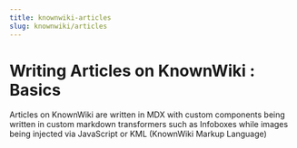 ```yaml
---
title: knownwiki-articles
slug: knownwiki/articles
---
```


# Writing Articles on KnownWiki : Basics
Articles on KnownWiki are written in MDX with custom components being written in custom markdown transformers such as Infoboxes while images being injected via JavaScript or KML (KnownWiki Markup Language)

